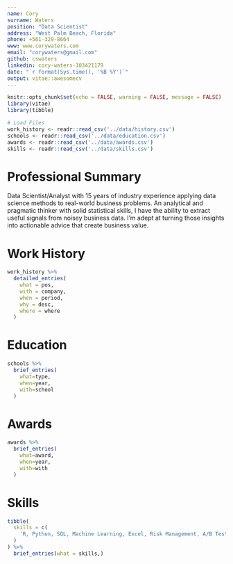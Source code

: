```yaml
---
name: Cory
surname: Waters
position: "Data Scientist"
address: "West Palm Beach, Florida"
phone: +561-329-8664
www: www.corywaters.com
email: "corywaters@gmail.com"
github: cswaters
linkedin: cory-waters-103421179
date: "`r format(Sys.time(), '%B %Y')`"
output: vitae::awesomecv
---
```


```r
knitr::opts_chunk$set(echo = FALSE, warning = FALSE, message = FALSE)
library(vitae)
library(tibble)

# Load Files
work_history <- readr::read_csv('../data/history.csv')
schools <- readr::read_csv('../data/education.csv')
awards <- readr::read_csv('../data/awards.csv')
skills <- readr::read_csv('../data/skills.csv')
```

# Professional Summary

Data Scientist/Analyst with 15 years of industry experience applying data science methods to real-world business problems. An analytical and pragmatic thinker with solid statistical skills, I have the ability to extract useful signals from noisey business data. I'm adept at turning those insights into actionable advice that create business value.

# Work History

```r
work_history %>%
  detailed_entries(
    what = pos,
    with = company,
    when = period,
    why = desc,
    where = where
  )
```

# Education 

```r
schools %>% 
  brief_entries(
    what=type,
    when=year,
    with=school
  )
```

# Awards

```r
awards %>% 
  brief_entries(
    what=award,
    when=year,
    with=with
  )
```


# Skills

```r

tibble(
  skills = c(
    'R, Python, SQL, Machine Learning, Excel, Risk Management, A/B Testing, Data Visualization, Data Analysis'
  )
) %>%
  brief_entries(what = skills,)


```


